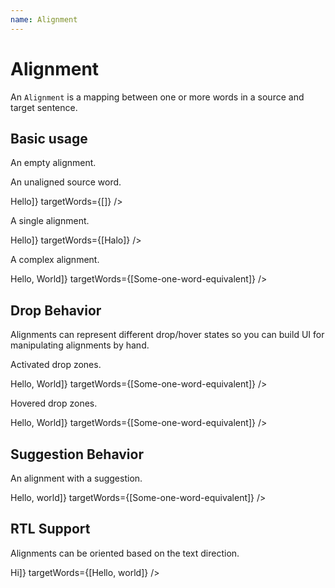 ```yaml
---
name: Alignment
---
```



# Alignment

An `Alignment` is a mapping between one or more words in a source and target sentence.

<Props of={Alignment}/>

## Basic usage

An empty alignment.

<Playground>
    <Alignment  style={{maxWidth: 300}} />
</Playground>

An unaligned source word.

<Playground>
    <Alignment style={{maxWidth: 300}}
        sourceWords={[<Word>Hello</Word>]}
        targetWords={[]}
    />
</Playground>

A single alignment.

<Playground>
    <Alignment style={{maxWidth: 300}}
        sourceWords={[<Word>Hello</Word>]}
        targetWords={[<Word>Halo</Word>]}
    />
</Playground>

A complex alignment.

<Playground>
    <Alignment style={{maxWidth: 300}}
        sourceWords={[<Word>Hello</Word>, <Word>World</Word>]}
        targetWords={[<Word>Some-one-word-equivalent</Word>]}
    />
</Playground>

## Drop Behavior

Alignments can represent different drop/hover states so you can build UI for manipulating alignments by hand.

Activated drop zones.

<Playground>
    <Alignment style={{maxWidth: 300}}
        dropTop
        dropBottom
        sourceWords={[<Word>Hello</Word>, <Word>World</Word>]}
        targetWords={[<Word>Some-one-word-equivalent</Word>]}
    />
</Playground>

Hovered drop zones.

<Playground>
    <Alignment style={{maxWidth: 300}}
        dropTop
        dropBottom
        hoverTop
        hoverBottom
        sourceWords={[<Word>Hello</Word>, <Word>World</Word>]}
        targetWords={[<Word>Some-one-word-equivalent</Word>]}
    />
</Playground>

## Suggestion Behavior

An alignment with a suggestion.

<Playground>
    <Alignment style={{maxWidth: 300}}
        suggested
        sourceWords={[<Word>Hello</Word>, <Word>world</Word>]}
        targetWords={[<Word suggested>Some-one-word-equivalent</Word>]}
    />
</Playground>

## RTL Support

Alignments can be oriented based on the text direction. 

<Playground>
    <Alignment style={{maxWidth: 300}}
        suggested
        targetDirection="rtl"
        sourceWords={[<Word>Hi</Word>]}
        targetWords={[<Word suggested>Hello</Word>, <Word suggested>world</Word>]}
    />
</Playground>